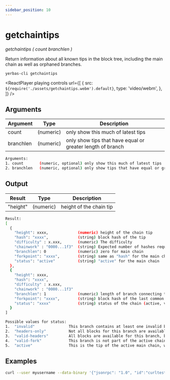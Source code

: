 ```yaml
---
sidebar_position: 10
---
```



# getchaintips

_getchaintips ( count branchlen )_

Return information about all known tips in the block tree, including the main chain as well as orphaned branches.

`yerbas-cli getchaintips`

<ReactPlayer
  playing
  controls
  url={[
    {
      src: `${require('./assets/getchaintips.webm').default}`,
      type: 'video/webm',
    },
  ]}
/>

## Arguments

| Argument  | Type      | Description                                                |
| --------- | --------- | ---------------------------------------------------------- |
| count     | (numeric) | only show this much of latest tips                         |
| branchlen | (numeric) | only show tips that have equal or greater length of branch |

```bash
Arguments:
1. count       (numeric, optional) only show this much of latest tips
2. branchlen   (numeric, optional) only show tips that have equal or greater length of branch
```

## Output

| Result   | Type      | Description             |
| -------- | --------- | ----------------------- |
| "height" | (numeric) | height of the chain tip |

```bash
Result:
[
  {
    "height": xxxx,             (numeric) height of the chain tip
    "hash": "xxxx",             (string) block hash of the tip
    "difficulty" : x.xxx,       (numeric) The difficulty
    "chainwork" : "0000...1f3"  (string) Expected number of hashes required to produce the current chain (in hex)
    "branchlen": 0              (numeric) zero for main chain
    "forkpoint": "xxxx",        (string) same as "hash" for the main chain
    "status": "active"          (string) "active" for the main chain
  },
  {
    "height": xxxx,
    "hash": "xxxx",
    "difficulty" : x.xxx,
    "chainwork" : "0000...1f3"
    "branchlen": 1              (numeric) length of branch connecting the tip to the main chain
    "forkpoint": "xxxx",        (string) block hash of the last common block between this tip and the main chain
    "status": "xxxx"            (string) status of the chain (active, valid-fork, valid-headers, headers-only, invalid)
  }
]

Possible values for status:
1.  "invalid"               This branch contains at least one invalid block
2.  "headers-only"          Not all blocks for this branch are available, but the headers are valid
3.  "valid-headers"         All blocks are available for this branch, but they were never fully validated
4.  "valid-fork"            This branch is not part of the active chain, but is fully validated
5.  "active"                This is the tip of the active main chain, which is certainly valid
```

## Examples

```bash
curl --user myusername --data-binary '{"jsonrpc": "1.0", "id":"curltest", "method": "getchaintips", "params": [] }' -H 'content-type: text/plain;' http://127.0.0.1:9998/
```
